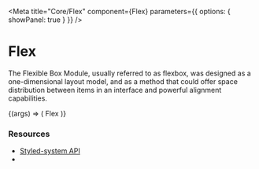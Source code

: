 
<Meta
  title="Core/Flex"
  component={Flex}
  parameters={{ options: { showPanel: true } }}
/>

# Flex

The Flexible Box Module, usually referred to as flexbox, was designed as a one-dimensional layout model, and as a method that could offer space distribution between items in an interface and powerful alignment capabilities.

<Preview withToolbar>
  <Story name="Basic">
    {(args) => (
      <Flex {...args} alignItems="center" color="white" bg="grey">
        Flex
      </Flex>
    )}
  </Story>
</Preview>

<Props of={Flex} />

### **Resources**

- [Styled-system API](https://styled-system.com/api)
- <FlexBox />
